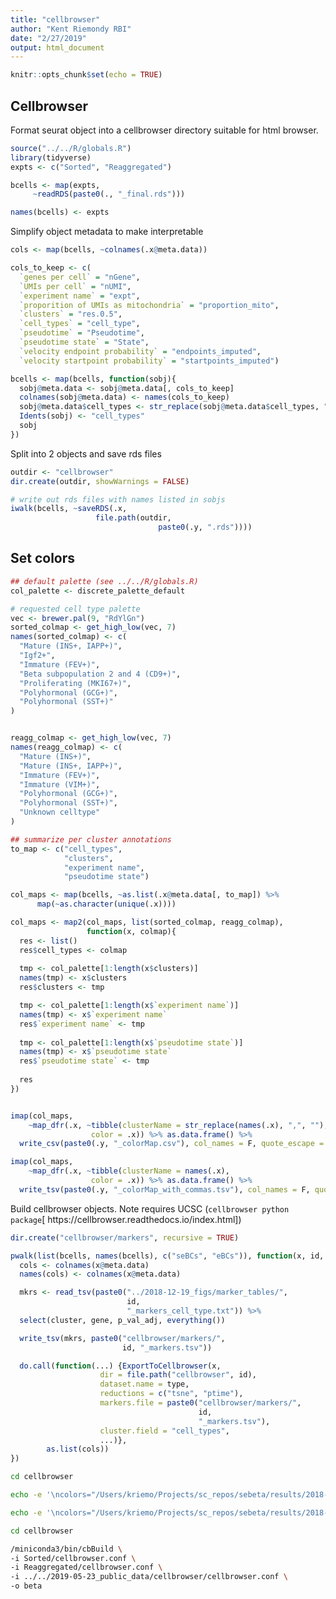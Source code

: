 ```yaml
---
title: "cellbrowser"
author: "Kent Riemondy RBI"
date: "2/27/2019"
output: html_document
---
```


```r
knitr::opts_chunk$set(echo = TRUE)
```

## Cellbrowser

Format seurat object into a cellbrowser directory suitable for html browser. 

```r
source("../../R/globals.R")
library(tidyverse)
expts <- c("Sorted", "Reaggregated")

bcells <- map(expts, 
     ~readRDS(paste0(., "_final.rds")))

names(bcells) <- expts

```

Simplify object metadata to make interpretable

```r

cols <- map(bcells, ~colnames(.x@meta.data))

cols_to_keep <- c(
  `genes per cell` = "nGene",
  `UMIs per cell` = "nUMI",
  `experiment name` = "expt",
  `proporition of UMIs as mitochondria` = "proportion_mito",
  `clusters` = "res.0.5",
  `cell_types` = "cell_type",
  `pseudotime` = "Pseudotime",
  `pseudotime state` = "State", 
  `velocity endpoint probability` = "endpoints_imputed",
  `velocity startpoint probability` = "startpoints_imputed")

bcells <- map(bcells, function(sobj){
  sobj@meta.data <- sobj@meta.data[, cols_to_keep]
  colnames(sobj@meta.data) <- names(cols_to_keep)
  sobj@meta.data$cell_types <- str_replace(sobj@meta.data$cell_types, ",", "")
  Idents(sobj) <- "cell_types"
  sobj
})
```


Split into 2 objects and save rds files


```r
outdir <- "cellbrowser"
dir.create(outdir, showWarnings = FALSE)

# write out rds files with names listed in sobjs
iwalk(bcells, ~saveRDS(.x, 
                   file.path(outdir, 
                                 paste0(.y, ".rds"))))
```

## Set colors

```r

## default palette (see ../../R/globals.R)
col_palette <- discrete_palette_default

# requested cell type palette
vec <- brewer.pal(9, "RdYlGn")
sorted_colmap <- get_high_low(vec, 7)
names(sorted_colmap) <- c(
  "Mature (INS+, IAPP+)",
  "Igf2+",
  "Immature (FEV+)",
  "Beta subpopulation 2 and 4 (CD9+)",
  "Proliferating (MKI67+)",
  "Polyhormonal (GCG+)",
  "Polyhormonal (SST+)"
)


reagg_colmap <- get_high_low(vec, 7)
names(reagg_colmap) <- c(
  "Mature (INS+)",
  "Mature (INS+, IAPP+)",
  "Immature (FEV+)",
  "Immature (VIM+)",
  "Polyhormonal (GCG+)",
  "Polyhormonal (SST+)",
  "Unknown celltype"
)

## summarize per cluster annotations
to_map <- c("cell_types", 
            "clusters",
            "experiment name", 
            "pseudotime state")

col_maps <- map(bcells, ~as.list(.x@meta.data[, to_map]) %>%
      map(~as.character(unique(.x))))

col_maps <- map2(col_maps, list(sorted_colmap, reagg_colmap), 
                 function(x, colmap){
  res <- list()
  res$cell_types <- colmap
  
  tmp <- col_palette[1:length(x$clusters)]
  names(tmp) <- x$clusters
  res$clusters <- tmp 

  tmp <- col_palette[1:length(x$`experiment name`)]
  names(tmp) <- x$`experiment name`
  res$`experiment name` <- tmp 
  
  tmp <- col_palette[1:length(x$`pseudotime state`)]
  names(tmp) <- x$`pseudotime state`
  res$`pseudotime state` <- tmp 
  
  res
})


imap(col_maps, 
    ~map_dfr(.x, ~tibble(clusterName = str_replace(names(.x), ",", ""), 
                  color = .x)) %>% as.data.frame() %>% 
  write_csv(paste0(.y, "_colorMap.csv"), col_names = F, quote_escape = "none"))

imap(col_maps, 
    ~map_dfr(.x, ~tibble(clusterName = names(.x), 
                  color = .x)) %>% as.data.frame() %>% 
  write_tsv(paste0(.y, "_colorMap_with_commas.tsv"), col_names = F, quote_escape = "none"))
```


Build cellbrowser objects. Note requires UCSC (`cellbrowser python package`[ https://cellbrowser.readthedocs.io/index.html])

```r
dir.create("cellbrowser/markers", recursive = TRUE)

pwalk(list(bcells, names(bcells), c("seBCs", "eBCs")), function(x, id, type) {
  cols <- colnames(x@meta.data)
  names(cols) <- colnames(x@meta.data)

  mkrs <- read_tsv(paste0("../2018-12-19_figs/marker_tables/",
                          id, 
                          "_markers_cell_type.txt")) %>% 
  select(cluster, gene, p_val_adj, everything())

  write_tsv(mkrs, paste0("cellbrowser/markers/", 
                         id, "_markers.tsv"))

  do.call(function(...) {ExportToCellbrowser(x, 
                    dir = file.path("cellbrowser", id),
                    dataset.name = type,
                    reductions = c("tsne", "ptime"),
                    markers.file = paste0("cellbrowser/markers/", 
                                          id, 
                                          "_markers.tsv"),
                    cluster.field = "cell_types",
                    ...)}, 
        as.list(cols))
})
```



```bash
cd cellbrowser

echo -e '\ncolors="/Users/kriemo/Projects/sc_repos/sebeta/results/2018-12-19_figs/Sorted_colorMap.csv"' >> Sorted/cellbrowser.conf

echo -e '\ncolors="/Users/kriemo/Projects/sc_repos/sebeta/results/2018-12-19_figs/Reaggregated_colorMap.csv"' >> Reaggregated/cellbrowser.conf
```


```bash
cd cellbrowser

/miniconda3/bin/cbBuild \
-i Sorted/cellbrowser.conf \
-i Reaggregated/cellbrowser.conf \
-i ../../2019-05-23_public_data/cellbrowser/cellbrowser.conf \
-o beta

```


